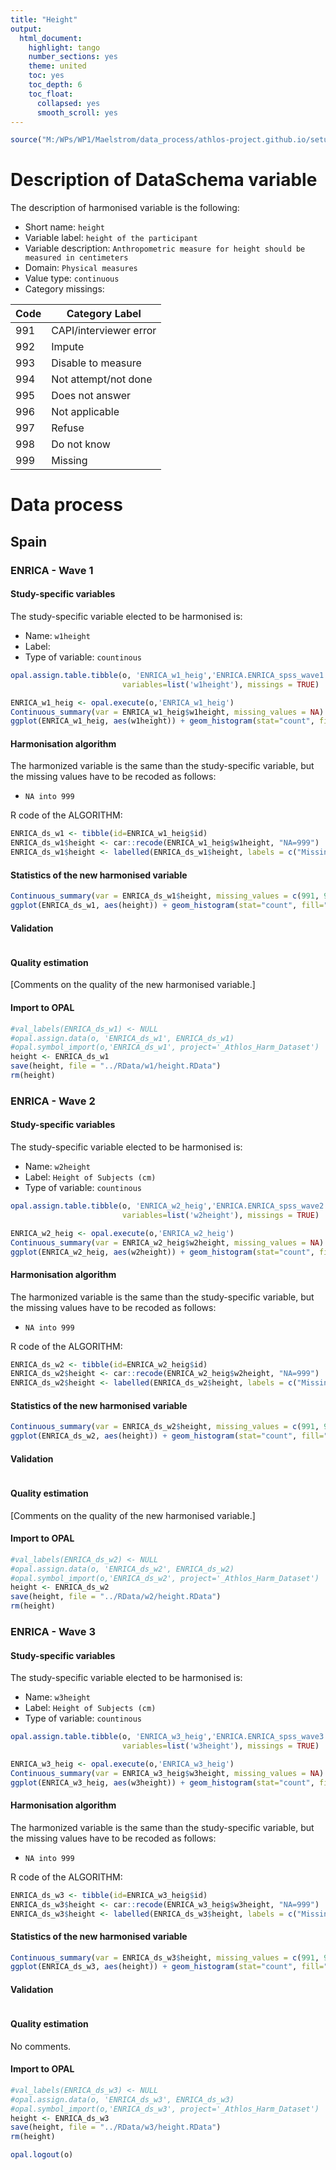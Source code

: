 ```yaml
---
title: "Height"
output:
  html_document:
    highlight: tango
    number_sections: yes
    theme: united
    toc: yes
    toc_depth: 6
    toc_float:
      collapsed: yes
      smooth_scroll: yes
---
```


<!-- ########################################################## --> 

<!-- # Installation, loading packages -->
<!-- **R script:** -->

```r
source("M:/WPs/WP1/Maelstrom/data_process/athlos-project.github.io/setup_iago.r")
```
<!-- ########################################################## --> 



# Description of DataSchema variable

The description of harmonised variable is the following:

* Short name: `height`
* Variable label: `height of the participant`
* Variable description: `Anthropometric measure for height should be measured in centimeters`
* Domain: `Physical measures`
* Value type: `continuous`
* Category missings: 

**Code** | **Category Label**
----| ------------------
991 | CAPI/interviewer error
992 | Impute
993 | Disable to measure
994 | Not attempt/not done
995 | Does not answer
996 | Not applicable
997 | Refuse
998 | Do not know
999 | Missing

# Data process

## Spain
  

### ENRICA - Wave 1 

#### Study-specific variables

The study-specific variable elected to be harmonised is:

* Name: `w1height`
* Label: 
* Type of variable: `countinous`

```r
opal.assign.table.tibble(o, 'ENRICA_w1_heig','ENRICA.ENRICA_spss_wave1',
                         variables=list('w1height'), missings = TRUE)
```

```r
ENRICA_w1_heig <- opal.execute(o,'ENRICA_w1_heig')
Continuous_summary(var = ENRICA_w1_heig$w1height, missing_values = NA)
ggplot(ENRICA_w1_heig, aes(w1height)) + geom_histogram(stat="count", fill="steelblue") + xlab("Height") + ylab("Frequency")
```

#### Harmonisation algorithm
The harmonized variable is the same than the study-specific variable, but the missing values have to be recoded as follows:

* `NA into 999`

R code of the ALGORITHM:

```r
ENRICA_ds_w1 <- tibble(id=ENRICA_w1_heig$id)
ENRICA_ds_w1$height <- car::recode(ENRICA_w1_heig$w1height, "NA=999")
ENRICA_ds_w1$height <- labelled(ENRICA_ds_w1$height, labels = c("Missing"=999, "Do not know"=998, "Refuse"=997, "Not applicable"=996, "Does not answer"=995,  "Not attempt not done"=994, "Disable to measure"=993, "Impute"=992, "CAPI interviewer error"=991))
```

#### Statistics of the new harmonised variable
```r
Continuous_summary(var = ENRICA_ds_w1$height, missing_values = c(991, 992, 993, 994, 995, 996, 997, 998, 999))
ggplot(ENRICA_ds_w1, aes(height)) + geom_histogram(stat="count", fill="steelblue") + xlab("Height") + ylab("Frequency") + xlim(100,200) 
```

#### Validation
```r
```

#### Quality estimation
[Comments on the quality of the new harmonised variable.]

#### Import to OPAL
```r
#val_labels(ENRICA_ds_w1) <- NULL
#opal.assign.data(o, 'ENRICA_ds_w1', ENRICA_ds_w1)
#opal.symbol_import(o,'ENRICA_ds_w1', project='_Athlos_Harm_Dataset')
height <- ENRICA_ds_w1
save(height, file = "../RData/w1/height.RData")
rm(height)
```






### ENRICA - Wave 2 

#### Study-specific variables

The study-specific variable elected to be harmonised is:

* Name: `w2height`
* Label: `Height of Subjects (cm)`
* Type of variable: `countinous`

```r
opal.assign.table.tibble(o, 'ENRICA_w2_heig','ENRICA.ENRICA_spss_wave2',
                         variables=list('w2height'), missings = TRUE)
```

```r
ENRICA_w2_heig <- opal.execute(o,'ENRICA_w2_heig')
Continuous_summary(var = ENRICA_w2_heig$w2height, missing_values = NA)
ggplot(ENRICA_w2_heig, aes(w2height)) + geom_histogram(stat="count", fill="steelblue") + xlab("Height") + ylab("Frequency")
```

#### Harmonisation algorithm
The harmonized variable is the same than the study-specific variable, but the missing values have to be recoded as follows:

* `NA into 999`

R code of the ALGORITHM:

```r
ENRICA_ds_w2 <- tibble(id=ENRICA_w2_heig$id)
ENRICA_ds_w2$height <- car::recode(ENRICA_w2_heig$w2height, "NA=999")
ENRICA_ds_w2$height <- labelled(ENRICA_ds_w2$height, labels = c("Missing"=999, "Do not know"=998, "Refuse"=997, "Not applicable"=996, "Does not answer"=995,  "Not attempt not done"=994, "Disable to measure"=993, "Impute"=992, "CAPI interviewer error"=991))
```

#### Statistics of the new harmonised variable
```r
Continuous_summary(var = ENRICA_ds_w2$height, missing_values = c(991, 992, 993, 994, 995, 996, 997, 998, 999))
ggplot(ENRICA_ds_w2, aes(height)) + geom_histogram(stat="count", fill="steelblue") + xlab("Height") + ylab("Frequency") + xlim(100,200) 
```

#### Validation
```r
```

#### Quality estimation
[Comments on the quality of the new harmonised variable.]

#### Import to OPAL
```r
#val_labels(ENRICA_ds_w2) <- NULL
#opal.assign.data(o, 'ENRICA_ds_w2', ENRICA_ds_w2)
#opal.symbol_import(o,'ENRICA_ds_w2', project='_Athlos_Harm_Dataset')
height <- ENRICA_ds_w2
save(height, file = "../RData/w2/height.RData")
rm(height)
```




### ENRICA - Wave 3 

#### Study-specific variables

The study-specific variable elected to be harmonised is:

* Name: `w3height`
* Label: `Height of Subjects (cm)`
* Type of variable: `countinous`

```r
opal.assign.table.tibble(o, 'ENRICA_w3_heig','ENRICA.ENRICA_spss_wave3',
                         variables=list('w3height'), missings = TRUE)
```

```r
ENRICA_w3_heig <- opal.execute(o,'ENRICA_w3_heig')
Continuous_summary(var = ENRICA_w3_heig$w3height, missing_values = NA)
ggplot(ENRICA_w3_heig, aes(w3height)) + geom_histogram(stat="count", fill="steelblue") + xlab("Height") + ylab("Frequency")
```

#### Harmonisation algorithm
The harmonized variable is the same than the study-specific variable, but the missing values have to be recoded as follows:

* `NA into 999`

R code of the ALGORITHM:

```r
ENRICA_ds_w3 <- tibble(id=ENRICA_w3_heig$id)
ENRICA_ds_w3$height <- car::recode(ENRICA_w3_heig$w3height, "NA=999")
ENRICA_ds_w3$height <- labelled(ENRICA_ds_w3$height, labels = c("Missing"=999, "Do not know"=998, "Refuse"=997, "Not applicable"=996, "Does not answer"=995,  "Not attempt not done"=994, "Disable to measure"=993, "Impute"=992, "CAPI interviewer error"=991))
```

#### Statistics of the new harmonised variable
```r
Continuous_summary(var = ENRICA_ds_w3$height, missing_values = c(991, 992, 993, 994, 995, 996, 997, 998, 999))
ggplot(ENRICA_ds_w3, aes(height)) + geom_histogram(stat="count", fill="steelblue") + xlab("Height") + ylab("Frequency") + xlim(100,200) 
```

#### Validation
```r
```

#### Quality estimation
No comments.

#### Import to OPAL
```r
#val_labels(ENRICA_ds_w3) <- NULL
#opal.assign.data(o, 'ENRICA_ds_w3', ENRICA_ds_w3)
#opal.symbol_import(o,'ENRICA_ds_w3', project='_Athlos_Harm_Dataset')
height <- ENRICA_ds_w3
save(height, file = "../RData/w3/height.RData")
rm(height)
```


```r
opal.logout(o)
```
